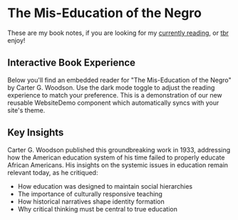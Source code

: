 # The Mis-Education of the Negro

<Book
  cover="https://i.postimg.cc/MTGrL92h/the-miseducation-of-the-negro.jpg"
  name="The Mis-Education of the Negro"
  author="Carter G. Woodson"
  link="https://a.co/d/3pRcHGv"
/>
<Collapse title="Notice">These are my book notes, if you are looking for my [currently reading](https://app.thestorygraph.com/profile/krisyotam), or [tbr]() enjoy!</Collapse>

## Interactive Book Experience

Below you'll find an embedded reader for "The Mis-Education of the Negro" by Carter G. Woodson. Use the dark mode toggle to adjust the reading experience to match your preference. This is a demonstration of our new reusable WebsiteDemo component which automatically syncs with your site's theme.

<WebsiteDemo 
  url="https://www.gutenberg.org/files/67742/67742-h/67742-h.htm"
  title="The Mis-Education of the Negro (Project Gutenberg)"
  description="Read the full text via Project Gutenberg, theme switches with your site preference"
  defaultHeight={600}
/>

## Key Insights

Carter G. Woodson published this groundbreaking work in 1933, addressing how the American education system of his time failed to properly educate African Americans. His insights on the systemic issues in education remain relevant today, as he critiqued:

- How education was designed to maintain social hierarchies
- The importance of culturally responsive teaching
- How historical narratives shape identity formation
- Why critical thinking must be central to true education